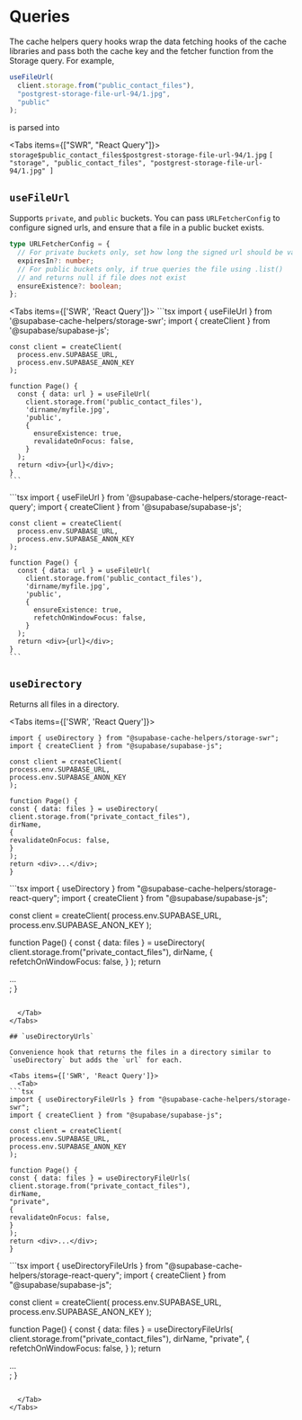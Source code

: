 
# Queries

The cache helpers query hooks wrap the data fetching hooks of the cache libraries and pass both the cache key and the fetcher function from the Storage query. For example,

```ts
useFileUrl(
  client.storage.from("public_contact_files"),
  "postgrest-storage-file-url-94/1.jpg",
  "public"
);
```

is parsed into

<Tabs items={["SWR", "React Query"]}>
  <Tab>
    ` storage$public_contact_files$postgrest-storage-file-url-94/1.jpg `
  </Tab>
  <Tab>
    ` [ "storage", "public_contact_files", "postgrest-storage-file-url-94/1.jpg"
    ] `
  </Tab>
</Tabs>

## `useFileUrl`

Supports `private`, and `public` buckets. You can pass `URLFetcherConfig` to configure signed urls, and ensure that a file in a public bucket exists.

```ts
type URLFetcherConfig = {
  // For private buckets only, set how long the signed url should be valid
  expiresIn?: number;
  // For public buckets only, if true queries the file using .list()
  // and returns null if file does not exist
  ensureExistence?: boolean;
};
```

<Tabs items={['SWR', 'React Query']}>
  <Tab>
    ```tsx
    import { useFileUrl } from '@supabase-cache-helpers/storage-swr';
    import { createClient } from '@supabase/supabase-js';

    const client = createClient(
      process.env.SUPABASE_URL,
      process.env.SUPABASE_ANON_KEY
    );

    function Page() {
      const { data: url } = useFileUrl(
        client.storage.from('public_contact_files'),
        'dirname/myfile.jpg',
        'public',
        {
          ensureExistence: true,
          revalidateOnFocus: false,
        }
      );
      return <div>{url}</div>;
    }
    ```

  </Tab>
  <Tab>
    ```tsx
    import { useFileUrl } from '@supabase-cache-helpers/storage-react-query';
    import { createClient } from '@supabase/supabase-js';

    const client = createClient(
      process.env.SUPABASE_URL,
      process.env.SUPABASE_ANON_KEY
    );

    function Page() {
      const { data: url } = useFileUrl(
        client.storage.from('public_contact_files'),
        'dirname/myfile.jpg',
        'public',
        {
          ensureExistence: true,
          refetchOnWindowFocus: false,
        }
      );
      return <div>{url}</div>;
    }
    ```

  </Tab>
</Tabs>

## `useDirectory`

Returns all files in a directory.

<Tabs items={['SWR', 'React Query']}>
  <Tab>
```tsx
import { useDirectory } from "@supabase-cache-helpers/storage-swr";
import { createClient } from "@supabase/supabase-js";

const client = createClient(
process.env.SUPABASE_URL,
process.env.SUPABASE_ANON_KEY
);

function Page() {
const { data: files } = useDirectory(
client.storage.from("private_contact_files"),
dirName,
{
revalidateOnFocus: false,
}
);
return <div>...</div>;
}

````

  </Tab>
  <Tab>
```tsx
import { useDirectory } from "@supabase-cache-helpers/storage-react-query";
import { createClient } from "@supabase/supabase-js";

const client = createClient(
  process.env.SUPABASE_URL,
  process.env.SUPABASE_ANON_KEY
);

function Page() {
  const { data: files } = useDirectory(
    client.storage.from("private_contact_files"),
    dirName,
    {
      refetchOnWindowFocus: false,
    }
  );
  return <div>...</div>;
}
````

  </Tab>
</Tabs>

## `useDirectoryUrls`

Convenience hook that returns the files in a directory similar to `useDirectory` but adds the `url` for each.

<Tabs items={['SWR', 'React Query']}>
  <Tab>
```tsx
import { useDirectoryFileUrls } from "@supabase-cache-helpers/storage-swr";
import { createClient } from "@supabase/supabase-js";

const client = createClient(
process.env.SUPABASE_URL,
process.env.SUPABASE_ANON_KEY
);

function Page() {
const { data: files } = useDirectoryFileUrls(
client.storage.from("private_contact_files"),
dirName,
"private",
{
revalidateOnFocus: false,
}
);
return <div>...</div>;
}

````

  </Tab>
  <Tab>
```tsx
import { useDirectoryFileUrls } from "@supabase-cache-helpers/storage-react-query";
import { createClient } from "@supabase/supabase-js";

const client = createClient(
  process.env.SUPABASE_URL,
  process.env.SUPABASE_ANON_KEY
);

function Page() {
  const { data: files } = useDirectoryFileUrls(
    client.storage.from("private_contact_files"),
    dirName,
    "private",
    {
      refetchOnWindowFocus: false,
    }
  );
  return <div>...</div>;
}
````

  </Tab>
</Tabs>
